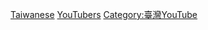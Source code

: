 [[Category:各國YouTuber|Taiwanese]]
[[Category:臺灣網路節目主持人|YouTubers]]
[[Category:臺灣YouTube|Category:臺灣YouTube]]